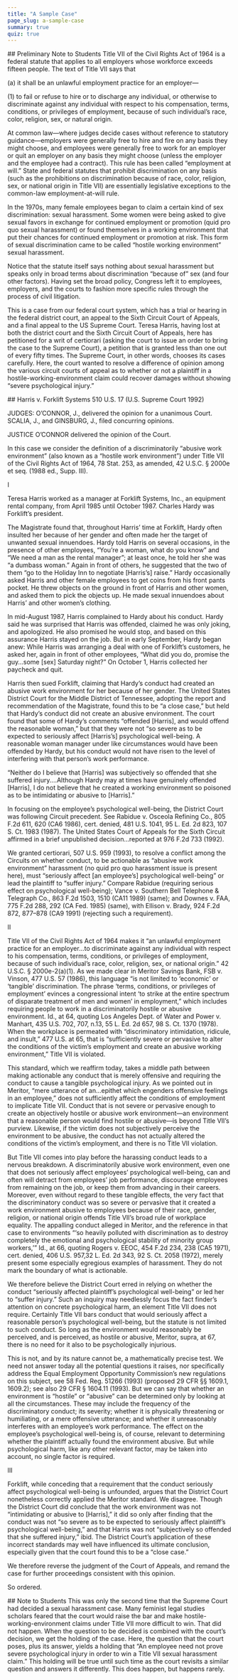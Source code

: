```yaml
---
title: "A Sample Case"
page_slug: a-sample-case
summary: true
quiz: true
---
```

<div className="content-chunk" data-subsection-id = "Preliminary-Note-to-Students-176t">
## Preliminary Note to Students
Title VII of the Civil Rights Act of 1964 is a federal statute that applies to all employers whose workforce exceeds fifteen people. The text of Title VII says that

(a) it shall be an unlawful employment practice for an employer—

(1) to fail or refuse to hire or to discharge any individual, or otherwise to discriminate against any individual with respect to his compensation, terms, conditions, or privileges of employment, because of such individual’s race, color, religion, sex, or natural origin.

At common law—where judges decide cases without reference to statutory guidance—employers were generally free to hire and fire on any basis they might choose, and employees were generally free to work for an employer or quit an employer on any basis they might choose (unless the employer and the employee had a contract). This rule has been called “employment at will.” State and federal statutes that prohibit discrimination on any basis (such as the prohibitions on discrimination because of race, color, religion, sex, or national origin in Title VII) are essentially legislative exceptions to the common-law employment-at-will rule.

In the 1970s, many female employees began to claim a certain kind of sex discrimination: sexual harassment. Some women were being asked to give sexual favors in exchange for continued employment or promotion (quid pro quo sexual harassment) or found themselves in a working environment that put their chances for continued employment or promotion at risk. This form of sexual discrimination came to be called “hostile working environment” sexual harassment.

Notice that the statute itself says nothing about sexual harassment but speaks only in broad terms about discrimination “because of” sex (and four other factors). Having set the broad policy, Congress left it to employees, employers, and the courts to fashion more specific rules through the process of civil litigation.

This is a case from our federal court system, which has a trial or hearing in the federal district court, an appeal to the Sixth Circuit Court of Appeals, and a final appeal to the US Supreme Court. Teresa Harris, having lost at both the district court and the Sixth Circuit Court of Appeals, here has petitioned for a writ of certiorari (asking the court to issue an order to bring the case to the Supreme Court), a petition that is granted less than one out of every fifty times. The Supreme Court, in other words, chooses its cases carefully. Here, the court wanted to resolve a difference of opinion among the various circuit courts of appeal as to whether or not a plaintiff in a hostile-working-environment claim could recover damages without showing “severe psychological injury.”
</div>
<div className="content-chunk" data-subsection-id = "Harris-v.-Forklift-Systems-177t">
## Harris v. Forklift Systems
510 U.S. 17 (U.S. Supreme Court 1992)

JUDGES: O’CONNOR, J., delivered the opinion for a unanimous Court. SCALIA, J., and GINSBURG, J., filed concurring opinions.

JUSTICE O’CONNOR delivered the opinion of the Court.

In this case we consider the definition of a discriminatorily “abusive work environment” (also known as a “hostile work environment”) under Title VII of the Civil Rights Act of 1964, 78 Stat. 253, as amended, 42 U.S.C. § 2000e et seq. (1988 ed., Supp. III).
</div>
<div className="content-chunk" data-subsection-id = "I-179t">
I

Teresa Harris worked as a manager at Forklift Systems, Inc., an equipment rental company, from April 1985 until October 1987. Charles Hardy was Forklift’s president.

The Magistrate found that, throughout Harris’ time at Forklift, Hardy often insulted her because of her gender and often made her the target of unwanted sexual innuendoes. Hardy told Harris on several occasions, in the presence of other employees, “You’re a woman, what do you know” and “We need a man as the rental manager”; at least once, he told her she was “a dumbass woman.” Again in front of others, he suggested that the two of them “go to the Holiday Inn to negotiate \[Harris’s\] raise.” Hardy occasionally asked Harris and other female employees to get coins from his front pants pocket. He threw objects on the ground in front of Harris and other women, and asked them to pick the objects up. He made sexual innuendoes about Harris’ and other women’s clothing.

In mid-August 1987, Harris complained to Hardy about his conduct. Hardy said he was surprised that Harris was offended, claimed he was only joking, and apologized. He also promised he would stop, and based on this assurance Harris stayed on the job. But in early September, Hardy began anew: While Harris was arranging a deal with one of Forklift’s customers, he asked her, again in front of other employees, “What did you do, promise the guy…some \[sex\] Saturday night?” On October 1, Harris collected her paycheck and quit.

Harris then sued Forklift, claiming that Hardy’s conduct had created an abusive work environment for her because of her gender. The United States District Court for the Middle District of Tennessee, adopting the report and recommendation of the Magistrate, found this to be “a close case,” but held that Hardy’s conduct did not create an abusive environment. The court found that some of Hardy’s comments “offended \[Harris\], and would offend the reasonable woman,” but that they were not “so severe as to be expected to seriously affect \[Harris’s\] psychological well-being. A reasonable woman manager under like circumstances would have been offended by Hardy, but his conduct would not have risen to the level of interfering with that person’s work performance.

“Neither do I believe that \[Harris\] was subjectively so offended that she suffered injury.…Although Hardy may at times have genuinely offended \[Harris\], I do not believe that he created a working environment so poisoned as to be intimidating or abusive to \[Harris\].”

In focusing on the employee’s psychological well-being, the District Court was following Circuit precedent. See Rabidue v. Osceola Refining Co., 805 F.2d 611, 620 (CA6 1986), cert. denied, 481 U.S. 1041, 95 L. Ed. 2d 823, 107 S. Ct. 1983 (1987). The United States Court of Appeals for the Sixth Circuit affirmed in a brief unpublished decision…reported at 976 F.2d 733 (1992).

We granted certiorari, 507 U.S. 959 (1993), to resolve a conflict among the Circuits on whether conduct, to be actionable as “abusive work environment” harassment (no quid pro quo harassment issue is present here), must “seriously affect \[an employee’s\] psychological well-being” or lead the plaintiff to “suffer injury.” Compare Rabidue (requiring serious effect on psychological well-being); Vance v. Southern Bell Telephone & Telegraph Co., 863 F.2d 1503, 1510 (CA11 1989) (same); and Downes v. FAA, 775 F.2d 288, 292 (CA Fed. 1985) (same), with Ellison v. Brady, 924 F.2d 872, 877–878 (CA9 1991) (rejecting such a requirement).
</div>
<div className="content-chunk" data-subsection-id = "II-178t">
II

Title VII of the Civil Rights Act of 1964 makes it “an unlawful employment practice for an employer…to discriminate against any individual with respect to his compensation, terms, conditions, or privileges of employment, because of such individual’s race, color, religion, sex, or national origin.” 42 U.S.C. § 2000e-2(a)(1). As we made clear in Meritor Savings Bank, FSB v. Vinson, 477 U.S. 57 (1986), this language “is not limited to ‘economic’ or ‘tangible’ discrimination. The phrase ‘terms, conditions, or privileges of employment’ evinces a congressional intent ‘to strike at the entire spectrum of disparate treatment of men and women’ in employment,” which includes requiring people to work in a discriminatorily hostile or abusive environment. Id., at 64, quoting Los Angeles Dept. of Water and Power v. Manhart, 435 U.S. 702, 707, n.13, 55 L. Ed. 2d 657, 98 S. Ct. 1370 (1978). When the workplace is permeated with “discriminatory intimidation, ridicule, and insult,” 477 U.S. at 65, that is “sufficiently severe or pervasive to alter the conditions of the victim’s employment and create an abusive working environment,” Title VII is violated.

This standard, which we reaffirm today, takes a middle path between making actionable any conduct that is merely offensive and requiring the conduct to cause a tangible psychological injury. As we pointed out in Meritor, “mere utterance of an…epithet which engenders offensive feelings in an employee,” does not sufficiently affect the conditions of employment to implicate Title VII. Conduct that is not severe or pervasive enough to create an objectively hostile or abusive work environment—an environment that a reasonable person would find hostile or abusive—is beyond Title VII’s purview. Likewise, if the victim does not subjectively perceive the environment to be abusive, the conduct has not actually altered the conditions of the victim’s employment, and there is no Title VII violation.

But Title VII comes into play before the harassing conduct leads to a nervous breakdown. A discriminatorily abusive work environment, even one that does not seriously affect employees’ psychological well-being, can and often will detract from employees’ job performance, discourage employees from remaining on the job, or keep them from advancing in their careers. Moreover, even without regard to these tangible effects, the very fact that the discriminatory conduct was so severe or pervasive that it created a work environment abusive to employees because of their race, gender, religion, or national origin offends Title VII’s broad rule of workplace equality. The appalling conduct alleged in Meritor, and the reference in that case to environments “‘so heavily polluted with discrimination as to destroy completely the emotional and psychological stability of minority group workers,’” Id., at 66, quoting Rogers v. EEOC, 454 F.2d 234, 238 (CA5 1971), cert. denied, 406 U.S. 957,32 L. Ed. 2d 343, 92 S. Ct. 2058 (1972), merely present some especially egregious examples of harassment. They do not mark the boundary of what is actionable.

We therefore believe the District Court erred in relying on whether the conduct “seriously affected plaintiff’s psychological well-being” or led her to “suffer injury.” Such an inquiry may needlessly focus the fact finder’s attention on concrete psychological harm, an element Title VII does not require. Certainly Title VII bars conduct that would seriously affect a reasonable person’s psychological well-being, but the statute is not limited to such conduct. So long as the environment would reasonably be perceived, and is perceived, as hostile or abusive, Meritor, supra, at 67, there is no need for it also to be psychologically injurious.

This is not, and by its nature cannot be, a mathematically precise test. We need not answer today all the potential questions it raises, nor specifically address the Equal Employment Opportunity Commission’s new regulations on this subject, see 58 Fed. Reg. 51266 (1993) (proposed 29 CFR §§ 1609.1, 1609.2); see also 29 CFR § 1604.11 (1993). But we can say that whether an environment is “hostile” or “abusive” can be determined only by looking at all the circumstances. These may include the frequency of the discriminatory conduct; its severity; whether it is physically threatening or humiliating, or a mere offensive utterance; and whether it unreasonably interferes with an employee’s work performance. The effect on the employee’s psychological well-being is, of course, relevant to determining whether the plaintiff actually found the environment abusive. But while psychological harm, like any other relevant factor, may be taken into account, no single factor is required.
</div>
<div className="content-chunk" data-subsection-id = "III-180t">
III

Forklift, while conceding that a requirement that the conduct seriously affect psychological well-being is unfounded, argues that the District Court nonetheless correctly applied the Meritor standard. We disagree. Though the District Court did conclude that the work environment was not “intimidating or abusive to \[Harris\],” it did so only after finding that the conduct was not “so severe as to be expected to seriously affect plaintiff’s psychological well-being,” and that Harris was not “subjectively so offended that she suffered injury,” ibid. The District Court’s application of these incorrect standards may well have influenced its ultimate conclusion, especially given that the court found this to be a “close case.”

We therefore reverse the judgment of the Court of Appeals, and remand the case for further proceedings consistent with this opinion.

So ordered.
</div>
<div className="content-chunk" data-subsection-id = "Note-to-Students-28pt">
## Note to Students
<Warning>This was only the second time that the Supreme Court had decided a sexual harassment case. Many feminist legal studies scholars feared that the court would raise the bar and make hostile-working-environment claims under Title VII more difficult to win. That did not happen. When the question to be decided is combined with the court’s decision, we get the holding of the case. Here, the question that the court poses, plus its answer, yields a holding that “An employee need not prove severe psychological injury in order to win a Title VII sexual harassment claim.” This holding will be true until such time as the court revisits a similar question and answers it differently. This does happen, but happens rarely.</Warning>
</div>
